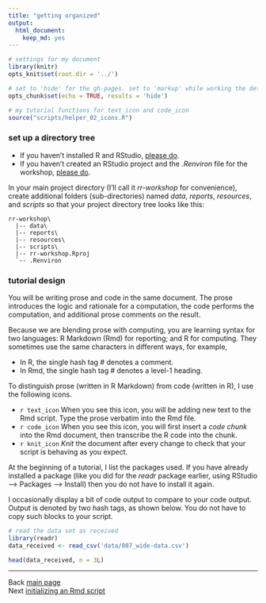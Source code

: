 ```yaml
---
title: "getting organized"
output:
  html_document:
    keep_md: yes
---
```


[\\]: this is an Rmd comment

```r
# settings for my document
library(knitr)
opts_knit$set(root.dir = '../')

# set to 'hide' for the gh-pages. set to 'markup' while working the details
opts_chunk$set(echo = TRUE, results = 'hide')
```

```r
# my tutorial functions for text_icon and code_icon
source("scripts/helper_02_icons.R")
```

### set up a directory tree

- If you haven't installed R and RStudio, [please do](002_pre-hw.html). 
- If you haven't created an RStudio project and the *.Renviron* file for the workshop, [please do](002_pre-hw.html). 


In your main project directory (I'll call it *rr-workshop* for convenience), create additional folders (sub-directories) named *data*, *reports*, *resources*, and *scripts* so that your project directory tree looks like this: 

```
rr-workshop\
  |-- data\
  |-- reports\
  |-- resources\
  |-- scripts\
  |-- rr-workshop.Rproj
  `-- .Renviron
```

### tutorial design

You will be writing prose and code in the same document. The prose introduces the logic and rationale for a computation, the code performs the computation, and additional prose comments on the result. 

Because we are blending prose with computing, you are learning syntax for two languages: R Markdown (Rmd) for reporting; and R for computing. They sometimes use the same characters in different ways, for example, 

- In R, the single hash tag # denotes a comment.
- In Rmd, the single hash tag # denotes a level-1 heading. 

To distinguish prose (written in R Markdown) from code (written in R), I use the following icons. 

- `r text_icon` When you see this icon, you will be adding new text to the Rmd script. Type the prose verbatim into the Rmd file.
- `r code_icon` When you see this icon, you will first insert a *code chunk*  into the Rmd document, then transcribe the R code into the chunk. 
- `r knit_icon` *Knit* the document after every change to check that your script is behaving as you expect.   

At the beginning of a tutorial, I list the packages used. If you have already installed a package (like you did for the *readr* package earlier, using RStudio --> Packages --> Install) then you do not have to install it again. 

I occasionally display a bit of code output to compare to your code output. Output is denoted by two hash tags, as shown below. You do not have to copy such blocks to your script.

```r
# read the data set as received
library(readr)
data_received <- read_csv('data/007_wide-data.csv')
```

```r
head(data_received, n = 3L)
```

---
Back [main page](../index.html)<br>
Next [initializing an Rmd script](105_initializing-an-Rmd-script.html)




